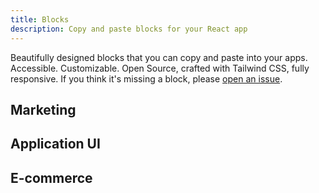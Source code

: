 ---
title: Blocks
description: Copy and paste blocks for your React app
---

Beautifully designed blocks that you can copy and paste into your apps. Accessible. Customizable. Open Source, crafted with Tailwind CSS, fully responsive.
If you think it's missing a block, please [open an issue](https://github.com/mehdibha/rcopy/issues/new).

## Marketing

<DocsList name="blocks/marketing" limit={6} />

## Application UI

<DocsList name="blocks/application-ui" limit={6} />

## E-commerce

<DocsList name="blocks/e-commerce" limit={6} />